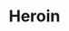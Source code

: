 ---
title: Heroin
aka:
  - diacetylmorphine
  - smack
  - brown
duration_chart_title: Insufflated Duration of Heroin
duration_chart:
  total: 3–7 hours
  onset: 10–60 seconds
  coming_up: 10–60 seconds
  plateau: 1–90 minutes
  coming_down: 1–3 hours
  after_effects: 1.5–3 hours
positive_effects: euphoria, relaxation, analgesia
neutral_effects: disinhibition
negative_effects: nausea, itching, constipation, respiratory depression
dosage_table:
  title: Insufflated Dosage of Heroin
  threshold: 5 mg
  light: 7.5–20 mg
  common: 20–35 mg
  strong: 35–50 mg
  heavy: 50+ mg
--- 